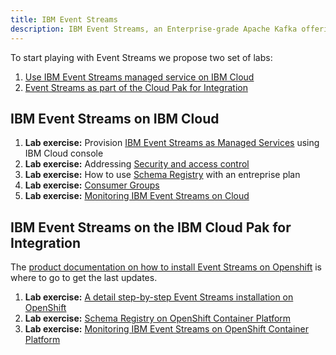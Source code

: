 ```yaml
---
title: IBM Event Streams
description: IBM Event Streams, an Enterprise-grade Apache Kafka offering
---
```


To start playing with Event Streams we propose two set of labs:

1. [Use IBM Event Streams managed service on IBM Cloud](/#ibm-event-streams-on-ibm-cloud)
1. [Event Streams as part of the Cloud Pak for Integration](#ibm-event-streams-on-the-ibm-cloud-pak-for-integration)

## IBM Event Streams on IBM Cloud

1. **Lab exercise:** Provision [IBM Event Streams as Managed Services](/technology/event-streams/es-maas/es-cloud/) using IBM Cloud console
2. **Lab exercise:** Addressing [Security and access control](/technology/event-streams/es-maas/security/)
3. **Lab exercise:** How to use [Schema Registry](/use-cases/schema-registry-on-cloud/) with an entreprise plan
4. **Lab exercise:** [Consumer Groups](/technology/event-streams/consumergrp/)
5. **Lab exercise:** [Monitoring IBM Event Streams on Cloud](/use-cases/monitoring-on-cloud/)

## IBM Event Streams on the IBM Cloud Pak for Integration

The [product documentation on how to install Event Streams on Openshift](https://ibm.github.io/event-streams/installing/installing/) is where to go
to get the last updates.

1. **Lab exercise:** [A detail step-by-step Event Streams installation on OpenShift](/technology/event-streams/es-cp4i/)
1. **Lab exercise:** [Schema Registry on OpenShift Container Platform](/use-cases/schema-registry-on-ocp/)
1. **Lab exercise:** [Monitoring IBM Event Streams on OpenShift Container Platform](/use-cases/monitoring-on-ocp/)
